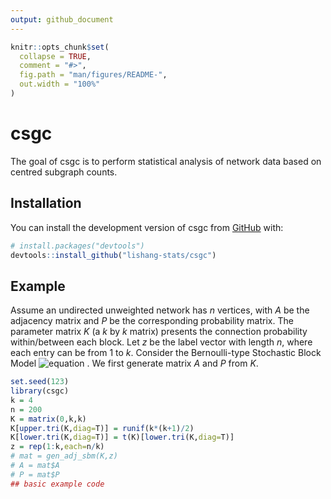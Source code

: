 ```yaml
---
output: github_document
---
```


<!-- README.md is generated from README.Rmd. Please edit that file -->

```r
knitr::opts_chunk$set(
  collapse = TRUE,
  comment = "#>",
  fig.path = "man/figures/README-",
  out.width = "100%"
)
```

# csgc

<!-- badges: start -->
<!-- badges: end -->

The goal of csgc is to perform statistical analysis of network data based on centred subgraph counts.

## Installation

You can install the development version of csgc from [GitHub](https://github.com/) with:

``` r
# install.packages("devtools")
devtools::install_github("lishang-stats/csgc")
```

## Example

Assume an undirected unweighted network has $n$ vertices, with $A$ be the adjacency matrix and $P$ be the corresponding probability matrix. The parameter matrix $K$ (a $k$ by $k$ matrix) presents the connection probability within/between each block. Let $z$ be the label vector with length $n$, where each entry can be from $1$ to $k$. Consider the Bernoulli-type Stochastic Block Model
![equation](https://latex.codecogs.com/png.image?\dpi{200}A_{ij}=A_{ji}\overset{i.i.d.}{\sim} \mathop{\mathrm{Be}}(k_{z_iz_j}), \quad\text{for $1\leq i,j\leq n, i\ne j$})
. We first generate matrix $A$ and $P$ from $K$.

```r
set.seed(123)
library(csgc)
k = 4
n = 200
K = matrix(0,k,k)
K[upper.tri(K,diag=T)] = runif(k*(k+1)/2)
K[lower.tri(K,diag=T)] = t(K)[lower.tri(K,diag=T)]
z = rep(1:k,each=n/k)
# mat = gen_adj_sbm(K,z)
# A = mat$A
# P = mat$P
## basic example code
```

